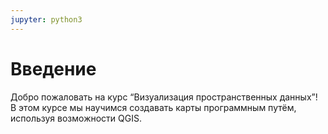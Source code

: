 ```yaml
---
jupyter: python3
---
```


# Введение {.unnumbered}

Добро пожаловать на курс "Визуализация пространственных данных"! В этом курсе мы научимся создавать карты программным путём, используя возможности QGIS.
